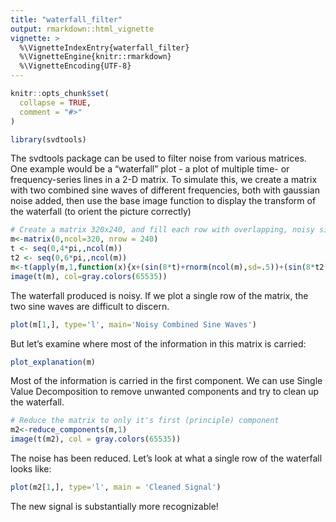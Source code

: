 ```yaml
---
title: "waterfall_filter"
output: rmarkdown::html_vignette
vignette: >
  %\VignetteIndexEntry{waterfall_filter}
  %\VignetteEngine{knitr::rmarkdown}
  %\VignetteEncoding{UTF-8}
---
```


```r
knitr::opts_chunk$set(
  collapse = TRUE,
  comment = "#>"
)
```

```r
library(svdtools)
```

The svdtools package can be used to filter noise from various matrices. One example would be a "waterfall" plot - a plot of multiple time- or frequency-series lines in a 2-D matrix. To simulate this, we create a matrix with two combined sine waves of different frequencies, both with gaussian noise added, then use the base image function to display the transform of the waterfall (to orient the picture correctly)

```r
# Create a matrix 320x240, and fill each row with overlapping, noisy sine waves
m<-matrix(0,ncol=320, nrow = 240)
t <- seq(0,4*pi,,ncol(m))
t2 <- seq(0,6*pi,,ncol(m))
m<-t(apply(m,1,function(x){x+(sin(8*t)+rnorm(ncol(m),sd=.5))+(sin(8*t2)+rnorm(ncol(m),sd=.5))}))
image(t(m), col=gray.colors(65535))
```


The waterfall produced is noisy. If we plot a single row of the matrix, the two sine waves are difficult to discern.

```r
plot(m[1,], type='l', main='Noisy Combined Sine Waves')
```

But let's examine where most of the information in this matrix is carried:

```r
plot_explanation(m)
```
Most of the information is carried in the first component. We can use Single Value Decomposition to remove unwanted components and try to clean up the waterfall.

```r
# Reduce the matrix to only it's first (principle) component
m2<-reduce_components(m,1)
image(t(m2), col = gray.colors(65535))
```

The noise has been reduced. Let's look at what a single row of the waterfall looks like:
```r
plot(m2[1,], type='l', main = 'Cleaned Signal')
```
The new signal is substantially more recognizable!


